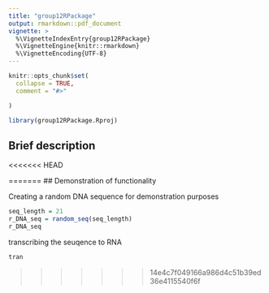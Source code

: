 ```yaml
---
title: "group12RPackage"
output: rmarkdown::pdf_document
vignette: >
  %\VignetteIndexEntry{group12RPackage}
  %\VignetteEngine{knitr::rmarkdown}
  %\VignetteEncoding{UTF-8}
---
```


```r
knitr::opts_chunk$set(
  collapse = TRUE,
  comment = "#>"

)
```

```r
library(group12RPackage.Rproj)
```

## Brief description


<<<<<<< HEAD















=======
## Demonstration of functionality

Creating a random DNA sequence for demonstration purposes
```r
seq_length = 21
r_DNA_seq = random_seq(seq_length)
r_DNA_seq
```

transcribing the seuqence to RNA 
```r
tran
```
>>>>>>> 14e4c7f049166a986d4c51b39ed36e4115540f6f

